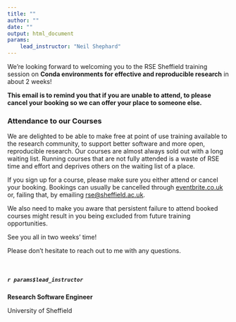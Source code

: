 ```yaml
---
title: ""
author: ""
date: ""
output: html_document
params:
    lead_instructor: "Neil Shephard"
---
```


<!--- Send this email around 2 weeks prior to event --->

We're looking forward to welcoming you to the RSE Sheffield training session on **Conda environments for effective and
reproducible research** in about 2 weeks!

**This email is to remind you that if you are unable to attend, to please cancel your booking so we can offer your place to someone else.**

### Attendance to our Courses

We are delighted to be able to make free at point of use training available to the research community, to support better software and more open, reproducible research. Our courses are almost always sold out with a long waiting list. Running courses that are not fully attended is a waste of RSE time and effort and deprives others on the waiting list of a place.

If you sign up for a course, please make sure you either attend or cancel your booking. Bookings can usually be cancelled through [eventbrite.co.uk](https://www.eventbrite.co.uk) or, failing that, by emailing [rse@sheffield.ac.uk](mailto:rse@sheffield.ac.uk).

We also need to make you aware that persistent failure to attend booked courses might result in you being excluded from future training opportunities.


See you all in two weeks' time!

Please don’t hesitate to reach out to me with any questions.

<br>

##### `r params$lead_instructor`

**Research Software Engineer**

University of Sheffield
